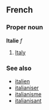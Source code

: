 ==French==
===Proper noun===
'''Italie''' ''f''

# [[Italy]]

===See also===
*[[italien]]
*[[italianiser]]
*[[italianisme]]
*[[italianisant]]